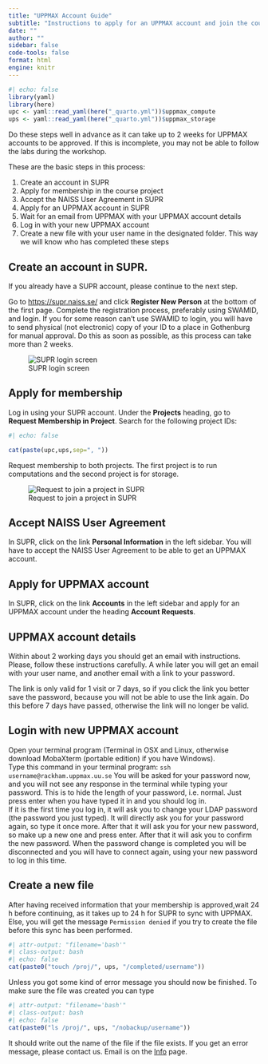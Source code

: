 ```yaml
---
title: "UPPMAX Account Guide"
subtitle: "Instructions to apply for an UPPMAX account and join the course project"
date: ""
author: ""
sidebar: false
code-tools: false
format: html
engine: knitr
---
```


```r
#| echo: false
library(yaml)
library(here)
upc <- yaml::read_yaml(here("_quarto.yml"))$uppmax_compute
ups <- yaml::read_yaml(here("_quarto.yml"))$uppmax_storage
```

:::{.callout-caution}
Do these steps well in advance as it can take up to 2 weeks for UPPMAX accounts to be approved. If this is incomplete, you may not be able to follow the labs during the workshop.
:::

These are the basic steps in this process:

1. Create an account in SUPR
2. ​Apply for membership in the course project
3. ​Accept the NAISS User Agreement in SUPR
4. ​Apply for an UPPMAX account in SUPR
5. ​Wait for an email from UPPMAX with your UPPMAX account details
6. ​Log in with your new UPPMAX account
7. ​Create a new file with your user name in the designated folder. This way we will know who has completed these steps

## ​Create an account in SUPR.

​If you already have a SUPR account, please continue to the next step.

​Go to​ <https://supr.naiss.se/>​ and click **Register New Person** at the bottom of the first page. Complete the registration process, preferably using SWAMID, and login. If you for some reason can't use SWAMID to login, you will have to send physical (not electronic) copy of your ID to a place in Gothenburg for manual approval. Do this as ​soon as possible​, as this process can take ​more than 2 weeks.

![SUPR login screen](assets/supr-login.jpg)

## ​Apply for membership

​Log in using your SUPR account. ​Under the **Projects** heading, go to **Request Membership in Project**. ​Search for the following project IDs: 

```r
#| echo: false

cat(paste(upc,ups,sep=", "))
```

Request membership to both projects. The first project is to run computations and the second project is for storage.

![Request to join a project in SUPR](assets/supr-request.jpg)

## ​Accept NAISS User Agreement

​In SUPR, click on the link **Personal Information** in the left sidebar. You will have to accept the NAISS User Agreement to be able to get an UPPMAX account.

## Apply for UPPMAX account

​In SUPR, click on the link **Accounts** in the left sidebar and apply for an UPPMAX account under the heading **Account Requests**.

## UPPMAX account details

​Within about 2 working days you should get an email with instructions. ​Please, follow these instructions carefully.
​A while later you will get an email with your user name, and another email with a link to your password. 

:::{.callout-caution}
The link is only valid for ​1​ visit or 7 days​, so if you click the link you better save the password, because you will not be able to use the link again. Do this before 7 days have passed, otherwise the link will no longer be valid.
:::

## Login with new UPPMAX account

​Open your terminal program (Terminal in OSX and Linux, otherwise download MobaXterm​ (portable edition) if you have Windows).  
​Type this command in your terminal program: `ssh username@rackham.uppmax.uu.se`
​You will be asked for your password now, and you will not see any response in the terminal while typing your password. This is to hide the length of your password, i.e. normal. Just press enter when you have typed it in and you should log in.  
​If it is the first time you log in, it will ask you to change your LDAP password (the password you just typed). It will directly ask you for your password again, so type it once more. After that it will ask you for your new password, so make up a new one and press enter. After that it will ask you to confirm the new password. When the password change is completed you will be disconnected and you will have to connect again, using your new password to log in this time.

## ​Create a new file

​After having received information that your membership is approved, ​wait 24 h before continuing, as it takes up to 24 h for SUPR to sync with UPPMAX. Else, you will get the message `Permission denied` if you try to create the file before this sync has been performed.

```r
#| attr-output: "filename='bash'"
#| class-output: bash
#| echo: false
cat(paste0("touch /proj/​", ups, "/completed/username"))
```

​Unless you got some kind of error message you should now be finished. To make sure the file was created you can type

```r
#| attr-output: "filename='bash'"
#| class-output: bash
#| echo: false
cat(paste0("ls /proj/​", ups, "/nobackup/username"))
```

​It should write out the name of the file if the file exists. ​If you get an error message, please contact us. Email is on the [Info](/home_info.qmd) page.

